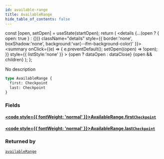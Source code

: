 ```yaml
---
id: available-range
title: AvailableRange
hide_table_of_contents: false
---
```









  const [open, setOpen] = useState(startOpen);
  return (
    <details {...(open ? { open: true } : {})} className="details" style={{ border:'none', boxShadow:'none', background:'var(--ifm-background-color)' }}>
      <summary
        onClick={(e) => {
          e.preventDefault();
          setOpen((open) => !open);
        }}
        style={{ listStyle:'none' }}
      >
      {open ? dataOpen : dataClose}
      </summary>
      {open && children}
    </details>
  );
};








No description


```graphql
type AvailableRange {
  first: Checkpoint
  last: Checkpoint
}
```




### Fields

#### [<code style={{ fontWeight: 'normal' }}>AvailableRange.<b>first</b></code>](#)<Bullet />[`Checkpoint`](/references/sui-api/graphql/reference/objects/checkpoint) <Badge class="badge badge--secondary" text="object"/> 
> 
> 
> 
> 

#### [<code style={{ fontWeight: 'normal' }}>AvailableRange.<b>last</b></code>](#)<Bullet />[`Checkpoint`](/references/sui-api/graphql/reference/objects/checkpoint) <Badge class="badge badge--secondary" text="object"/> 
> 
> 
> 
> 



### Returned by

[`availableRange`](/references/sui-api/graphql/reference/queries/available-range)  <Badge class="badge badge--secondary" text="query"/>

